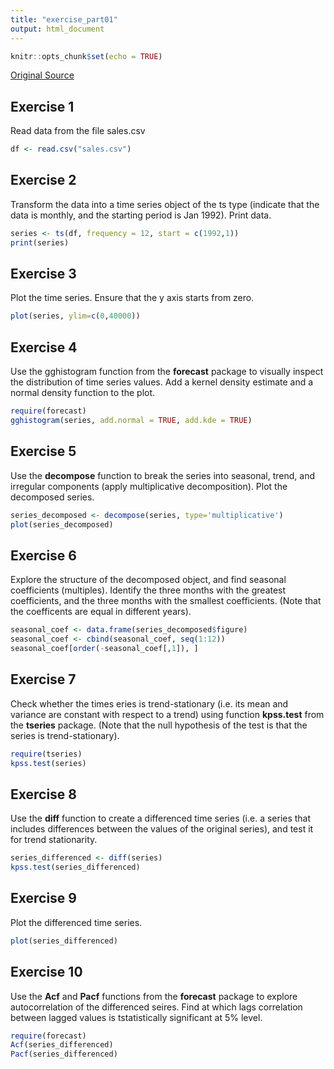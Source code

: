```yaml
---
title: "exercise_part01"
output: html_document
---
```


```r
knitr::opts_chunk$set(echo = TRUE)
```

[Original Source](http://www.r-exercises.com/2017/04/10/forecasting-time-series-exploration-exercises-part-1/)

## Exercise 1

Read data from the file sales.csv

```r
df <- read.csv("sales.csv")
```

## Exercise 2

Transform the data into a time series object of the ts type (indicate that the data is monthly, and the starting period is Jan 1992). Print data.
```r
series <- ts(df, frequency = 12, start = c(1992,1))
print(series)
```

## Exercise 3

Plot the time series. Ensure that the y axis starts from zero.

```r
plot(series, ylim=c(0,40000))
```

## Exercise 4 

Use the gghistogram function from the **forecast** package to visually inspect the distribution of time series values. Add a kernel density estimate and a normal density function to the plot.

```r
require(forecast)
gghistogram(series, add.normal = TRUE, add.kde = TRUE)
```

## Exercise 5 

Use the **decompose** function to break the series into seasonal, trend, and irregular components (apply multiplicative decomposition). Plot the decomposed series.

```r
series_decomposed <- decompose(series, type='multiplicative')
plot(series_decomposed)
```

## Exercise 6 
Explore the structure of the decomposed object, and find seasonal coefficients (multiples). Identify the three months with the greatest coefficients, and the three months with the smallest coefficients. (Note that the coefficents are equal in different years).

```r
seasonal_coef <- data.frame(series_decomposed$figure)
seasonal_coef <- cbind(seasonal_coef, seq(1:12))
seasonal_coef[order(-seasonal_coef[,1]), ]
```

## Exercise 7 
Check whether the times eries is trend-stationary (i.e. its mean and variance are constant with respect to a trend) using function **kpss.test** from the **tseries** package. (Note that the null hypothesis of the test is that the series is trend-stationary).

```r
require(tseries)
kpss.test(series)
```

## Exercise 8 

Use the **diff** function to create a differenced time series (i.e. a series that includes differences between the values of the original series), and test it for trend stationarity.

```r
series_differenced <- diff(series)
kpss.test(series_differenced)
```

## Exercise 9

Plot the differenced time series. 

```r
plot(series_differenced)
```

## Exercise 10

Use the **Acf** and **Pacf** functions from the **forecast** package to explore autocorrelation of the differenced seires. Find at which lags correlation between lagged values is tstatistically significant at 5% level.

```r
require(forecast)
Acf(series_differenced)
Pacf(series_differenced)
```


